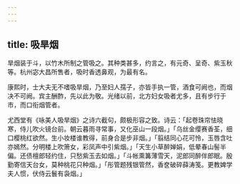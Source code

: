 ```yaml
---
---
---
```

title: 吸旱烟
---



旱烟装于斗，以竹木所制之管吸之。其种类甚多，约言之，有元奇、呈奇、紫玉秋等。杭州宓大昌所售者，吸时香透鼻观，为最有名。

康熙时，士大夫无不嗜吸旱烟，乃至妇人孺子，亦皆手执一管，酒食可阙也，而烟决不可阙。宾主酬酢，先以此为敬。光绪以前，北方妇女吸者尤多，且有步行于市，而口衔烟管者。

尤西堂有《咏美人吸旱烟》之诗六截句，颇极形容之致。诗云：「起卷珠帘怯晓寒，侍儿吹火镜台前。朝云暮雨寻常事，又化巫山一段烟。」「乌丝金缨赛香荃，细口樱桃红欲然。生小妆楼谁教得，前身合是步非烟。」「翦结同心花可怜，玉唇含吐亦嫣然。分明楼上吹箫女，彩凤声中引紫烟。」「天生小草醉婵娟，低晕春山髻半偏。还债檀郎轻约住，只愁紫玉去如烟。」「斗帐熏篝薄雪天，泥郎同醉伴郎眠。殷勤寄信天台女，莫种桃花只种烟。」「彤管题残银管然，香奁破碎薛涛笺。更教婢学夫人惯，伏侍云鬟有袅烟。」